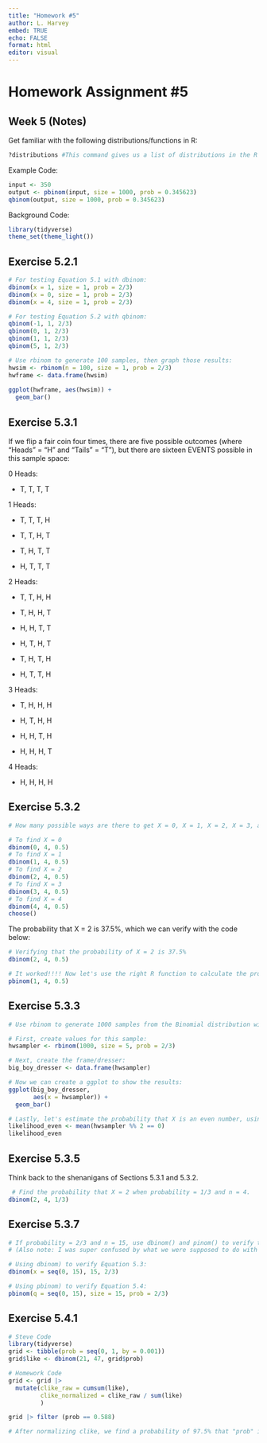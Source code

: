 ```yaml
---
title: "Homework #5"
author: L. Harvey 
embed: TRUE 
echo: FALSE
format: html
editor: visual
---
```


# Homework Assignment #5

## Week 5 (Notes)

Get familiar with the following distributions/functions in R:

```r
?distributions #This command gives us a list of distributions in the R Studio package, including details on different distibution types and a breakdown of their arguments. 
```

Example Code:

```r
input <- 350
output <- pbinom(input, size = 1000, prob = 0.345623)
qbinom(output, size = 1000, prob = 0.345623)
```

Background Code:

```r
library(tidyverse)
theme_set(theme_light())
```

## Exercise 5.2.1

```r
# For testing Equation 5.1 with dbinom: 
dbinom(x = 1, size = 1, prob = 2/3)
dbinom(x = 0, size = 1, prob = 2/3)
dbinom(x = 4, size = 1, prob = 2/3)

# For testing Equation 5.2 with qbinom: 
qbinom(-1, 1, 2/3)
qbinom(0, 1, 2/3)
qbinom(1, 1, 2/3)
qbinom(5, 1, 2/3)

# Use rbinom to generate 100 samples, then graph those results: 
hwsim <- rbinom(n = 100, size = 1, prob = 2/3)
hwframe <- data.frame(hwsim)
       
ggplot(hwframe, aes(hwsim)) +
  geom_bar()
```

## Exercise 5.3.1

If we flip a fair coin four times, there are five possible outcomes (where "Heads" = "H" and "Tails" = "T"), but there are sixteen EVENTS possible in this sample space:

0 Heads:

-   T, T, T, T

1 Heads:

-   T, T, T, H

-   T, T, H, T

-   T, H, T, T

-   H, T, T, T

2 Heads:

-   T, T, H, H

-   T, H, H, T

-   H, H, T, T

-   H, T, H, T

-   T, H, T, H

-   H, T, T, H

3 Heads:

-   T, H, H, H

-   H, T, H, H

-   H, H, T, H

-   H, H, H, T

4 Heads:

-   H, H, H, H

## Exercise 5.3.2

```r
# How many possible ways are there to get X = 0, X = 1, X = 2, X = 3, and X = 4?

# To find X = 0 
dbinom(0, 4, 0.5)
# To find X = 1
dbinom(1, 4, 0.5)
# To find X = 2
dbinom(2, 4, 0.5)
# To find X = 3
dbinom(3, 4, 0.5)
# To find X = 4
dbinom(4, 4, 0.5)
choose()
```

The probability that X = 2 is 37.5%, which we can verify with the code below:

```r
# Verifying that the probability of X = 2 is 37.5%
dbinom(2, 4, 0.5)

# It worked!!!! Now let's use the right R function to calculate the probability of X being less than 1: 
pbinom(1, 4, 0.5)
```

## Exercise 5.3.3

```r
# Use rbinom to generate 1000 samples from the Binomial distribution with size = 5 and probability = 2/3

# First, create values for this sample: 
hwsampler <- rbinom(1000, size = 5, prob = 2/3)

# Next, create the frame/dresser: 
big_boy_dresser <- data.frame(hwsampler)

# Now we can create a ggplot to show the results: 
ggplot(big_boy_dresser, 
       aes(x = hwsampler)) + 
  geom_bar()

# Lastly, let's estimate the probability that X is an even number, using the mean() function on the 1000 values in our hwsampler dataset. 
likelihood_even <- mean(hwsampler %% 2 == 0) 
likelihood_even
```

## Exercise 5.3.5

Think back to the shenanigans of Sections 5.3.1 and 5.3.2.

```r
 # Find the probability that X = 2 when probability = 1/3 and n = 4. 
dbinom(2, 4, 1/3)
```

## Exercise 5.3.7

```r
# If probability = 2/3 and n = 15, use dbinom() and pinom() to verify the results of equations 5.3 and 5.4
# (Also note: I was super confused by what we were supposed to do with this exercise. How do we "verify" an equation other than solving it with dbinom or pbinom?)

# Using dbinom) to verify Equation 5.3:
dbinom(x = seq(0, 15), 15, 2/3)

# Using pbinom) to verify Equation 5.4:
pbinom(q = seq(0, 15), size = 15, prob = 2/3)
```

## Exercise 5.4.1

```r
# Steve Code
library(tidyverse)
grid <- tibble(prob = seq(0, 1, by = 0.001))
grid$like <- dbinom(21, 47, grid$prob)

# Homework Code 
grid <- grid |> 
  mutate(clike_raw = cumsum(like), 
         clike_normalized = clike_raw / sum(like)
         )

grid |> filter (prob == 0.588)

# After normalizing clike, we find a probability of 97.5% that "prob" is equal to or greater than .588. 
```
